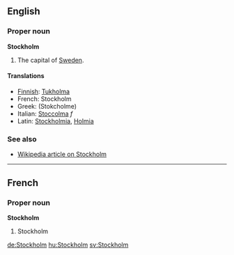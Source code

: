{{wikipedia}}
==English==
===Proper noun===
'''Stockholm'''

#The capital of [[Sweden]].

====Translations====
*[[Finnish]]: [[Tukholma]]
*French: Stockholm
*Greek: (Stokcholme)
*Italian: [[Stoccolma]] ''f''
*Latin: [[Stockholmia]], [[Holmia]]

===See also===
*[[w:en:Stockholm|Wikipedia article on Stockholm]]

----

==French==
===Proper noun===
'''Stockholm'''

#Stockholm

[[de:Stockholm]]
[[hu:Stockholm]]
[[sv:Stockholm]]